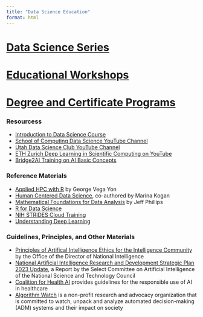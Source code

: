 ```yaml
---
title: "Data Science Education"
format: html
---
```

# [Data Science Series](https://utah-data-science-hub.github.io/education_courses.html)

# [Educational Workshops](https://utah-data-science-hub.github.io/education_workshops.html)

# [Degree and Certificate Programs](https://utah-data-science-hub.github.io/education_degrees.html)

### Resourcess
* [Introduction to Data Science Course](https://datasciencecourse.net/2023/index.html){target="_blank"}
* [School of Computing Data Science YouTube Channel](https://www.youtube.com/@UofUDataScience/videos){target="_blank"}
* [Utah Data Science Club YouTube Channel](https://www.youtube.com/@utahdatascience6178/videos){target="_blank"}
* [ETH Zurich Deep Learning in Scientific Computing on YouTube](https://www.youtube.com/@CAMLabETHZurich){target="_blank"}
* [Bridge2AI Training on AI Basic Concepts](https://bridge2ai-training.org/courses/training-on-ai-basic-concepts/){target="_blank"}

### Reference Materials
* [Applied HPC with R](https://book-hpc.ggvy.cl/){target="_blank"} by George Vega Yon
* [Human Centered Data Science](https://mitpress.mit.edu/9780262543217/human-centered-data-science/){target="_blank"}, co-authored by Marina Kogan
* [Mathematical Foundations for Data Analysis](https://mathfordata.github.io/){target="_blank"} by Jeff Phillips
* [R for Data Science](https://r4ds.had.co.nz/){target="_blank"}
* [NIH STRIDES Cloud Training](https://cloud.nih.gov/training/){target="_blank"}
* [Understanding Deep Learning](https://udlbook.github.io/udlbook/){target="_blank"}

### Guidelines, Principles, and Other Materials
* [Principles of Artifical Intelligence Ethics for the Intelligence Community](https://www.intelligence.gov/principles-of-artificial-intelligence-ethics-for-the-intelligence-community){target="_blank"} by the Office of the Director of National Intelligence
* [National Artificial Intelligence Research and Development Strategic Plan 2023 Update](https://www.whitehouse.gov/wp-content/uploads/2023/05/National-Artificial-Intelligence-Research-and-Development-Strategic-Plan-2023-Update.pdf){target="_blank"}, a Report by the Select Committee on Artificial Intelligence of the National Science and Technology Council
* [Coalition for Health AI](https://www.coalitionforhealthai.org/){target="_blank"} provides guidelines for the responsible use of AI in healthcare
* [Algorithm Watch](https://algorithmwatch.org/en/){target="_blank"} is a non-profit research and advocacy organization that is committed to watch, unpack and analyze automated decision-making (ADM) systems and their impact on society